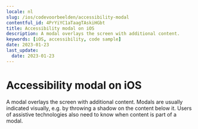 ```yaml
---
locale: nl
slug: /ios/codevoorbeelden/accessibility-modal
contentful_id: 4PrYiYC1aTaagTAskiHGbt
title: Accessibility modal on iOS
description: A modal overlays the screen with additional content.
keywords: [iOS, accessibility, code sample]
date: 2023-01-23
last_update:
  date: 2023-01-23
---
```


# Accessibility modal on iOS

A modal overlays the screen with additional content. Modals are usually indicated visually, e.g. by throwing a shadow on the content below it. Users of assistive technologies also need to know when content is part of a modal.

<CodeSample id="accessibility-modal" framework="ios" locale="nl"/>
